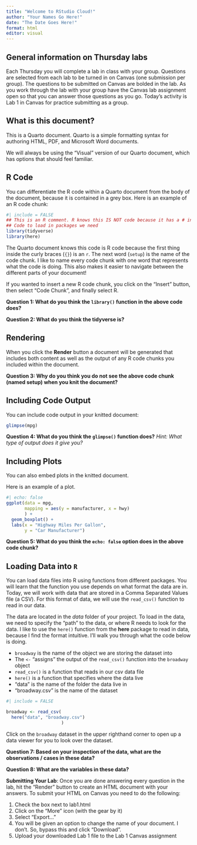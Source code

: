 ```yaml
---
title: "Welcome to RStudio Cloud!"
author: "Your Names Go Here!"
date: "The Date Goes Here!"
format: html
editor: visual
---
```


## General information on Thursday labs

Each Thursday you will complete a lab in class with your group. Questions are selected from each lab to be turned in on Canvas (one submission per group). The questions to be submitted on Canvas are bolded in the lab. As you work through the lab with your group have the Canvas lab assignment open so that you can answer those questions as you go. Today's activity is Lab 1 in Canvas for practice submitting as a group.

## What is this document?

This is a Quarto document. Quarto is a simple formatting syntax for authoring HTML, PDF, and Microsoft Word documents.

We will always be using the "Visual" version of our Quarto document, which has options that should feel familiar.

## R Code

You can differentiate the R code within a Quarto document from the body of the document, because it is contained in a grey box. Here is an example of an R code chunk:

```r
#| include = FALSE
## This is an R comment. R knows this IS NOT code because it has a # in front! 
## Code to load in packages we need
library(tidyverse)
library(here)
```

The Quarto document knows this code is R code because the first thing inside the curly braces (`{}`) is an `r`. The next word (`setup`) is the name of the code chunk. I like to name every code chunk with one word that represents what the code is doing. This also makes it easier to navigate between the different parts of your document!

If you wanted to insert a new R code chunk, you click on the "Insert" button, then select "Code Chunk", and finally select R.

**Question 1: What do you think the `library()` function in the above code does?**

**Question 2: What do you think the tidyverse is?**

## Rendering

When you click the **Render** button a document will be generated that includes both content as well as the output of any R code chunks you included within the document.

**Question 3: Why do you think you do not see the above code chunk (named setup) when you knit the document?**

## Including Code Output

You can include code output in your knitted document:

```r
glimpse(mpg)
```

**Question 4: What do you think the `glimpse()` function does?** *Hint: What type of output does it give you?*

## Including Plots

You can also embed plots in the knitted document.

Here is an example of a plot.

```r
#| echo: false
ggplot(data = mpg, 
       mapping = aes(y = manufacturer, x = hwy)
       ) + 
  geom_boxplot() +
  labs(x = "Highway Miles Per Gallon", 
       y = "Car Manufacturer")
```

**Question 5: What do you think the `echo: false` option does in the above code chunk?**

## Loading Data into `R`

You can load data files into R using functions from different packages. You will learn that the function you use depends on what format the data are in. Today, we will work with data that are stored in a Comma Separated Values file (a CSV). For this format of data, we will use the `read_csv()` function to read in our data.

The data are located in the *data* folder of your project. To load in the data, we need to specify the "path" to the data, or where R needs to look for the data. I like to use the `here()` function from the **here** package to read in data, because I find the format intuitive. I'll walk you through what the code below is doing.

-   `broadway` is the name of the object we are storing the dataset into
-   The `<-` "assigns" the output of the `read_csv()` function into the `broadway` object
-   `read_csv()` is a function that reads in our csv data file
-   `here()` is a function that specifies where the data live
-   "data" is the name of the folder the data live in
-   "broadway.csv" is the name of the dataset

```r
#| include = FALSE

broadway <- read_csv(
  here("data", "broadway.csv")
                     )
```

Click on the `broadway` dataset in the upper righthand corner to open up a data viewer for you to look over the dataset.

**Question 7: Based on your inspection of the data, what are the observations / cases in these data?**

**Question 8: What are the variables in these data?**

**Submitting Your Lab**: Once you are done answering every question in the lab, hit the "Render" button to create an HTML document with your answers. To submit your HTML on Canvas you need to do the following:

1.  Check the box next to lab1.html
2.  Click on the "More" icon (with the gear by it)
3.  Select "Export..."
4.  You will be given an option to change the name of your document. I don't. So, bypass this and click "Download".
5.  Upload your downloaded Lab 1 file to the Lab 1 Canvas assignment
